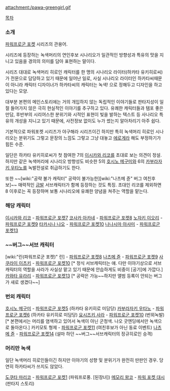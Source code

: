 attachment:/pawa-greengirl.gif


[[목차]]

=== 소개 ===
[[파워프로군 포켓]] 시리즈의 관용어. 

시리즈에 등장하는 녹색머리의 연인후보 시나리오가 일관적인 방향성과 특유의 맛을 지니고 있음을 경의의 의미를 담아 표현하는 말이다.

시리즈 대대로 녹색머리 히로인 캐릭터를 한 명의 시나리오 라이터(하카타 유키히로씨)가 전문으로 담당하고 있기 때문에 일어난 일로, 사실 시나리오 라이터인 하카타씨때문이 아니라 캐릭터 디자이너가 하카타씨의 캐릭터는 녹색! 으로 정해두고 디자인을 하고 있다는 모양. 

대부분 본편의 메인스토리에는 거의 개입하지 않는 독립적인 이야기들로 판타지성이 일절 들어가지 않은 극히 현실적인 이야기를 추구하고 있다. 유쾌한 캐릭터들과 템포 좋은 만담, 후반부의 시리어스한 분위기와 시적인 표현이 빛을 발하는 텍스트 등 사나리오 특유의 개성을 지니고 있기 때문에, 사전정보 없이도 누가 썼는지 알아차리기 아주 쉽다.

기본적으로 파워포켓 시리즈가 야구해라 시리즈이긴 하지만 특히 녹색머리 히로인 시나리오는 분위기도 그렇고 문장의 느낌도 그렇고 그냥 대놓고 [[에로게]]라 해도 부정하기가 힘든 수준.

일단은 하카타 유키히로씨가 첫 참여한 7의 [[이시카와 리코]]를 초대로 보는 의견이 정설. 하지만 같은 녹색머리에 시나리오 방향성도 비슷한 5의 [[호시노 메구미]]와 6의 [[카부라자키 우타노]]를 녹발전설로 취급하기도 한다.

또한 ~~[wiki:"공략 불가 캐릭터" 공략이 불가능한][wiki:"나츠메 쥰" 버그 여친후보]~~ 매력적인 [[금발]] 서브캐릭터가 함께 등장하는 것도 특징. 초대인 리코를 제외하면 8 이후로는 꼭 등장하며 보통 시나리오에 유쾌한 양념을 쳐주는 역할을 맡는다.

=== 해당 캐릭터 ===
[[이시카와 리코]] - [[파워프로군 포켓7]] 
[[코사카 아카네]] - [[파워프로군 포켓8]]
[[노자키 이오리]] - [[파워프로군 포켓9]] 
[[타카시나 나오]] - [[파워프로군 포켓10]] 
[[나나시마 아사미]] - [[파워프로군 포켓13]]

=== ~~버그~~서브 캐릭터 ===
[wiki:"린(파워프로군 포켓)" 린] - [[파워프로군 포켓8]]
[[나츠메 쥰]] - [[파워프로군 포켓9]]
[[사쿠라이 이츠키]] - [[파워프로군 포켓10]] [* 정식 서브캐릭터는 얘. 다만 이야기상으로 서브캐릭터의 역할을 사라가 사실상 맡고 있기 때문에 안습하게도 비중이 [공기]에 가깝다.]
[[카와타 유라리]] - [[파워프로군 포켓13]] [* 공략은 가능~~하지만 앨범 등록이 안되는 버그가 새로 생겼다~~]

=== 번외 캐릭터 ===
[[호시노 메구미]] - [[파워프로군 포켓5]] (하카타 유키히로 미담당)
[[카부라자키 우타노]] - [[파워프로군 포켓6]] (하카타 유키히로 미담당)
[[요시즈키 사라]] - [[파워프로군 포켓10]] (번외녹발)[* 본편에서는 머리를 염색하고 있어서 녹색이 아닌 군청색. 나오 굿엔딩에서만 녹색으로 돌아온다.]
카키모토 형제 - [[파워프로군 포켓11]] (여친후보가 아닌 동료 이벤트)
[[나츠메 쥰]] - [[파워프로군 포켓14]] (설마 하던 ~~버그~~서브캐릭터의 정규히로인 승격)

=== 머리만 녹색 ===
일단 녹색머리 히로인들이긴 하지만 이야기의 성향 및 분위기가 완전히 딴판인 경우. 당연히 하카타씨가 쓰지도 않았다.

[[도쿠타 마리코]] - [[파워프로군 포켓1]] (파워프로풍. [된장녀])
[[메모리 왕코]] - [[파워 포켓 대시]] (판타지 스토리)
